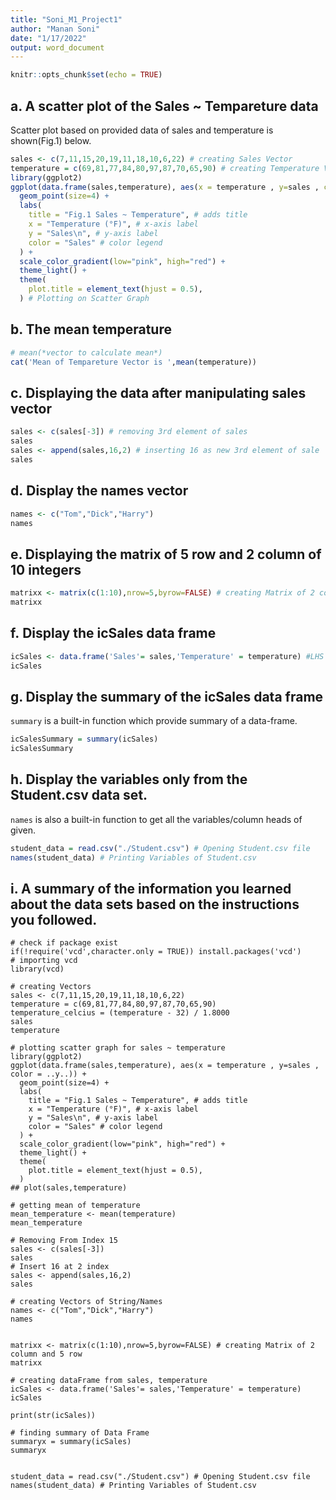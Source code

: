 ```yaml
---
title: "Soni_M1_Project1"
author: "Manan Soni"
date: "1/17/2022"
output: word_document
---
```


```r
knitr::opts_chunk$set(echo = TRUE)
```

## a. A scatter plot of the Sales ~ Tempareture data

Scatter plot based on provided data of sales and temperature is shown(Fig.1) below.

```r
sales <- c(7,11,15,20,19,11,18,10,6,22) # creating Sales Vector
temperature = c(69,81,77,84,80,97,87,70,65,90) # creating Temperature Vector
library(ggplot2)
ggplot(data.frame(sales,temperature), aes(x = temperature , y=sales , color = ..y..)) +
  geom_point(size=4) +
  labs(
    title = "Fig.1 Sales ~ Temperature", # adds title
    x = "Temperature (°F)", # x-axis label
    y = "Sales\n", # y-axis label
    color = "Sales" # color legend
  ) + 
  scale_color_gradient(low="pink", high="red") +
  theme_light() +
  theme(
    plot.title = element_text(hjust = 0.5),
  ) # Plotting on Scatter Graph 
```

## b. The mean temperature

```r
# mean(*vector to calculate mean*)
cat('Mean of Tempareture Vector is ',mean(temperature))
```

## c. Displaying the data after manipulating **sales** vector

```r
sales <- c(sales[-3]) # removing 3rd element of sales
sales
sales <- append(sales,16,2) # inserting 16 as new 3rd element of sale
sales
```

## d. Display the names vector

```r
names <- c("Tom","Dick","Harry")
names
```

## e. Displaying the matrix of 5 row and 2 column of 10 integers

``` r
matrixx <- matrix(c(1:10),nrow=5,byrow=FALSE) # creating Matrix of 2 column and 5 row
matrixx
```

## f. Display the icSales data frame

```r
icSales <- data.frame('Sales'= sales,'Temperature' = temperature) #LHS defines column heads in data frames
icSales
```

## g. Display the summary of the icSales data frame

`summary` is a built-in function which provide summary of a data-frame.

```r
icSalesSummary = summary(icSales)
icSalesSummary
```

## h. Display the variables only from the Student.csv data set.

`names` is also a built-in function to get all the variables/column heads of given.

```r
student_data = read.csv("./Student.csv") # Opening Student.csv file
names(student_data) # Printing Variables of Student.csv
```

## i. A summary of the information you learned about the data sets based on the instructions you followed.

```{}
# check if package exist
if(!require('vcd',character.only = TRUE)) install.packages('vcd')
# importing vcd
library(vcd)

# creating Vectors
sales <- c(7,11,15,20,19,11,18,10,6,22)
temperature = c(69,81,77,84,80,97,87,70,65,90)
temperature_celcius = (temperature - 32) / 1.8000
sales
temperature 

# plotting scatter graph for sales ~ temperature
library(ggplot2)
ggplot(data.frame(sales,temperature), aes(x = temperature , y=sales , color = ..y..)) +
  geom_point(size=4) +
  labs(
    title = "Fig.1 Sales ~ Temperature", # adds title
    x = "Temperature (°F)", # x-axis label
    y = "Sales\n", # y-axis label
    color = "Sales" # color legend
  ) + 
  scale_color_gradient(low="pink", high="red") +
  theme_light() +
  theme(
    plot.title = element_text(hjust = 0.5),
  )
## plot(sales,temperature)

# getting mean of temperature
mean_temperature <- mean(temperature)
mean_temperature

# Removing From Index 15
sales <- c(sales[-3])
sales
# Insert 16 at 2 index
sales <- append(sales,16,2)
sales 

# creating Vectors of String/Names
names <- c("Tom","Dick","Harry")
names


matrixx <- matrix(c(1:10),nrow=5,byrow=FALSE) # creating Matrix of 2 column and 5 row
matrixx

# creating dataFrame from sales, temperature
icSales <- data.frame('Sales'= sales,'Temperature' = temperature)
icSales

print(str(icSales))

# finding summary of Data Frame
summaryx = summary(icSales)
summaryx


student_data = read.csv("./Student.csv") # Opening Student.csv file
names(student_data) # Printing Variables of Student.csv
```